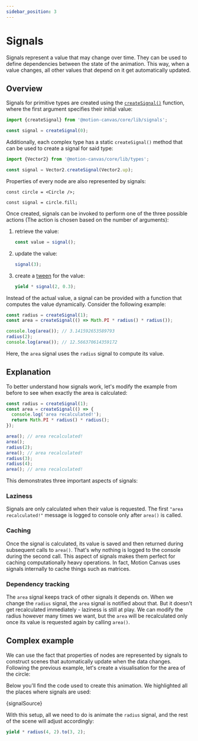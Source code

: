 ```yaml
---
sidebar_position: 3
---
```



# Signals

Signals represent a value that may change over time.
They can be used to define dependencies between the state of the animation.
This way, when a value changes, all other values that depend on it get automatically updated.

## Overview

Signals for primitive types are created using the [`createSignal()`](/api/core/signals#createSignal) function, where the first argument specifies their initial value:

```ts
import {createSignal} from '@motion-canvas/core/lib/signals';

const signal = createSignal(0);
```

Additionally, each complex type has a static `createSignal()` method that can be used to create a signal for said type:

```ts
import {Vector2} from '@motion-canvas/core/lib/types';

const signal = Vector2.createSignal(Vector2.up);
```

Properties of every node are also represented by signals:

```tsx
const circle = <Circle />;

const signal = circle.fill;
```

Once created, signals can be invoked to perform one of the three possible actions
(The action is chosen based on the number of arguments):

1. retrieve the value:
   ```ts
   const value = signal();
   ```
2. update the value:
   ```ts
   signal(3);
   ```
3. create a [tween](/guides/getting-started/tweening) for the value:
   ```ts
   yield * signal(2, 0.3);
   ```

Instead of the actual value, a signal can be provided with a function that computes the value dynamically. Consider the following example:

```ts
const radius = createSignal(1);
const area = createSignal(() => Math.PI * radius() * radius());

console.log(area()); // 3.141592653589793
radius(2);
console.log(area()); // 12.566370614359172
```

Here, the `area` signal uses the `radius` signal to compute its value.

## Explanation

To better understand how signals work, let's modify the example from before to see when exactly the area is calculated:

```ts
const radius = createSignal(1);
const area = createSignal(() => {
  console.log('area recalculated!');
  return Math.PI * radius() * radius();
});

area(); // area recalculated!
area();
radius(2);
area(); // area recalculated!
radius(3);
radius(4);
area(); // area recalculated!
```

This demonstrates three important aspects of signals:

### Laziness

Signals are only calculated when their value is requested. The first `"area recalculated!"` message is logged to console only after `area()` is called.

### Caching

Once the signal is calculated, its value is saved and then returned during subsequent calls to `area()`. That's why nothing is logged to the console during the second call. This aspect of signals makes them perfect for caching computationally heavy operations. In fact, Motion Canvas uses signals internally to cache things such as matrices.

### Dependency tracking

The `area` signal keeps track of other signals it depends on. When we change the `radius` signal, the `area` signal is notified about that. But it doesn't get recalculated immediately - laziness is still at play. We can modify the radius however many times we want, but the `area` will be recalculated only once its value is requested again by calling `area()`.

## Complex example

We can use the fact that properties of nodes are represented by signals to construct scenes that automatically update when the data changes. Following the previous example, let's create a visualisation for the area of the circle:

<AnimationPlayer small name="node-signal" />

Below you'll find the code used to create this animation. We highlighted all the places where signals are used:

<CodeBlock language="tsx">{signalSource}</CodeBlock>

With this setup, all we need to do is animate the `radius` signal, and the rest of the scene will adjust accordingly:

```ts
yield * radius(4, 2).to(3, 2);
```
